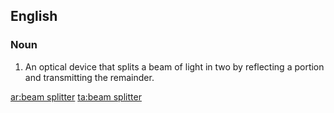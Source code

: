 ==English==

===Noun===
{{en-noun|sg=[[beam]] [[splitter]]}}
{{wikipedia}}

# An optical device that splits a beam of light in two by reflecting a portion and transmitting the remainder.

[[ar:beam splitter]]
[[ta:beam splitter]]
